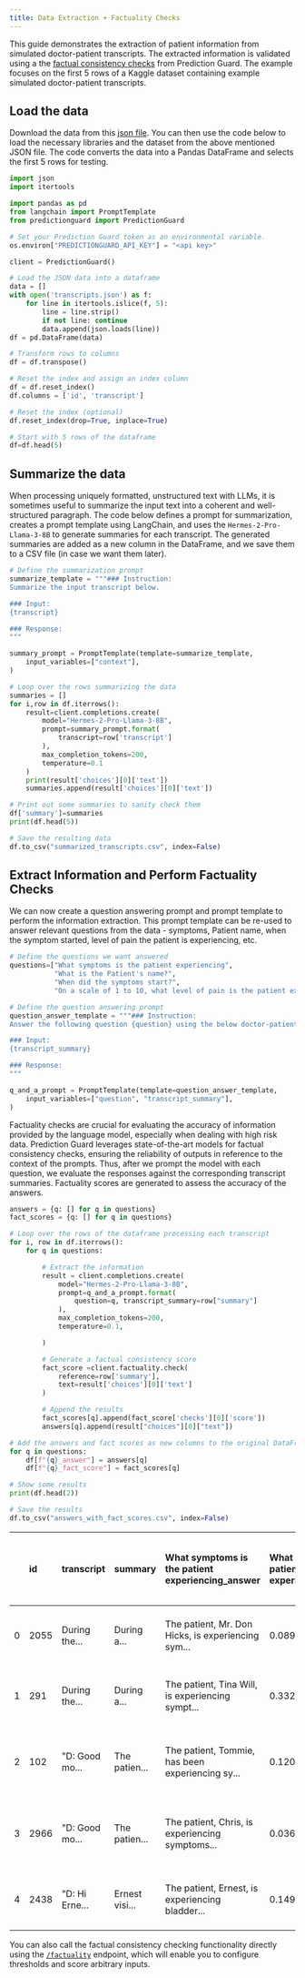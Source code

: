 ```yaml
---
title: Data Extraction + Factuality Checks
---
```


This guide demonstrates the extraction of patient information from simulated doctor-patient transcripts. The extracted information is validated using a the [factual consistency checks](../reference/factuality) from Prediction Guard. The example focuses on the first 5 rows of a Kaggle dataset containing example simulated doctor-patient transcripts.

## Load the data

Download the data from this [json file](pages/usingllms/transcript_data/transcripts.json). You can then use the code below to load the necessary libraries and the dataset from the above mentioned JSON file. The code converts the data into a Pandas DataFrame and selects the first 5 rows for testing.

```python copy
import json
import itertools

import pandas as pd
from langchain import PromptTemplate
from predictionguard import PredictionGuard

# Set your Prediction Guard token as an environmental variable.
os.environ["PREDICTIONGUARD_API_KEY"] = "<api key>"

client = PredictionGuard()

# Load the JSON data into a dataframe
data = []
with open('transcripts.json') as f:
    for line in itertools.islice(f, 5):
        line = line.strip()
        if not line: continue
        data.append(json.loads(line))
df = pd.DataFrame(data)

# Transform rows to columns
df = df.transpose()

# Reset the index and assign an index column
df = df.reset_index()
df.columns = ['id', 'transcript']

# Reset the index (optional)
df.reset_index(drop=True, inplace=True)

# Start with 5 rows of the dataframe
df=df.head(5)
```

## Summarize the data

When processing uniquely formatted, unstructured text with LLMs, it is sometimes useful to summarize the input text into a coherent and well-structured paragraph. The code below defines a prompt for summarization, creates a prompt template using LangChain, and uses the `Hermes-2-Pro-Llama-3-8B` to generate summaries for each transcript. The generated summaries are added as a new column in the DataFrame, and we save them to a CSV file (in case we want them later).

```python copy
# Define the summarization prompt
summarize_template = """### Instruction:
Summarize the input transcript below.

### Input:
{transcript}

### Response:
"""

summary_prompt = PromptTemplate(template=summarize_template,
    input_variables=["context"],
)

# Loop over the rows summarizing the data
summaries = []
for i,row in df.iterrows():
    result=client.completions.create(
        model="Hermes-2-Pro-Llama-3-8B",
        prompt=summary_prompt.format(
            transcript=row['transcript']
        ),
        max_completion_tokens=200,
        temperature=0.1
    )
    print(result['choices'][0]['text'])
    summaries.append(result['choices'][0]['text'])

# Print out some summaries to sanity check them
df['summary']=summaries
print(df.head(5))

# Save the resulting data
df.to_csv("summarized_transcripts.csv", index=False)
```

## Extract Information and Perform Factuality Checks

We can now create a question answering prompt and prompt template to perform the information extraction. This prompt template can be re-used to answer relevant questions from the data - symptoms, Patient name, when the symptom started, level of pain the patient is experiencing, etc.

```python copy
# Define the questions we want answered
questions=["What symptoms is the patient experiencing",
           "What is the Patient's name?",
           "When did the symptoms start?",
           "On a scale of 1 to 10, what level of pain is the patient experiencing?"]

# Define the question answering prompt
question_answer_template = """### Instruction:
Answer the following question {question} using the below doctor-patient transcript summary.

### Input:
{transcript_summary}

### Response:
"""

q_and_a_prompt = PromptTemplate(template=question_answer_template,
    input_variables=["question", "transcript_summary"],
)
```

Factuality checks are crucial for evaluating the accuracy of information provided by the language model, especially when dealing with high risk data. Prediction Guard leverages state-of-the-art models for factual consistency checks, ensuring the reliability of outputs in reference to the context of the prompts. Thus, after we prompt the model with each question, we evaluate the responses against the corresponding transcript summaries. Factuality scores are generated to assess the accuracy of the answers.

```python copy
answers = {q: [] for q in questions}
fact_scores = {q: [] for q in questions}

# Loop over the rows of the dataframe processing each transcript
for i, row in df.iterrows():
    for q in questions:

        # Extract the information
        result = client.completions.create(
            model="Hermes-2-Pro-Llama-3-8B",
            prompt=q_and_a_prompt.format(
                question=q, transcript_summary=row["summary"]
            ),
            max_completion_tokens=200,
            temperature=0.1,

        )

        # Generate a factual consistency score
        fact_score =client.factuality.check(
            reference=row['summary'],
            text=result['choices'][0]['text']
        )

        # Append the results
        fact_scores[q].append(fact_score['checks'][0]['score'])
        answers[q].append(result["choices"][0]["text"])

# Add the answers and fact scores as new columns to the original DataFrame
for q in questions:
    df[f"{q}_answer"] = answers[q]
    df[f"{q}_fact_score"] = fact_scores[q]

# Show some results
print(df.head(2))

# Save the results
df.to_csv("answers_with_fact_scores.csv", index=False)
```

|     | id   | transcript     | summary        | What symptoms is the patient experiencing_answer   | What symptoms is the patient experiencing_fact_score | What is the Patient's name?\_answer   | What is the Patient's name?\_fact_score | When did the symptoms start?\_answer   | When did the symptoms start?\_fact_score | On a scale of 1 to 10, what level of pain is the patient experiencing?\_answer | On a scale of 1 to 10, what level of pain is the patient experiencing?\_fact_score |
| --: | :--- | :------------- | :------------- | :------------------------------------------------- | :--------------------------------------------------- | :------------------------------------ | :-------------------------------------- | :------------------------------------- | :--------------------------------------- | :----------------------------------------------------------------------------- | :--------------------------------------------------------------------------------- |
|   0 | 2055 | During the...  | During a...    | The patient, Mr. Don Hicks, is experiencing sym... | 0.08922114223                                        | The patient's name is Mr. Don Hicks.  | 0.451582998                             | The symptoms started when Mr. Don ...  | 0.1504420638                             | The transcript summary does not conta...                                       | 0.5611280203                                                                       |
|   1 | 291  | During the...  | During a...    | The patient, Tina Will, is experiencing sympt...   | 0.3320894539                                         | The patient's name is Tina Will.      | 0.8268791437                            | The symptoms started when Tina pre...  | 0.7537286878                             | I am sorry to hear that Tina is expe...                                        | 0.2882582843                                                                       |
|   2 | 102  | "D: Good mo... | The patien...  | The patient, Tommie, has been experiencing sy...   | 0.1203972548                                         | I'm sorry, the question "What is t... | 0.6292911172                            | The symptoms started when?             | 0.7372002602                             | "I'm sorry to hear that Tommie has b...                                        | 0.1583527327                                                                       |
|   3 | 2966 | "D: Good mo... | The patien...  | The patient, Chris, is experiencing symptoms...    | 0.03648262098                                        | The patient's name is Chris.          | 0.8302355409                            | The symptoms started when Chris exp... | 0.8345838189                             | I'm sorry to hear that Chris is expe...                                        | 0.7252672315                                                                       |
|   4 | 2438 | "D: Hi Erne... | Ernest visi... | The patient, Ernest, is experiencing bladder...    | 0.149951458                                          | The patient's name is Ernest.         | 0.6766917109                            | The symptoms started when Ernest st... | 0.1891670823                             | Based on the information provided, i...                                        | 0.6463367343                                                                       |

You can also call the factual consistency checking functionality directly using the [`/factuality`](../reference/factuality) endpoint, which will enable you to configure thresholds and score arbitrary inputs.
